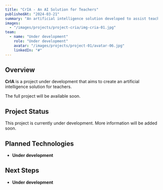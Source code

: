 ```yaml
---
title: "CrIA - An AI Solution for Teachers"
publishedAt: "2024-03-21"
summary: "An artificial intelligence solution developed to assist teachers in their daily activities, making the teaching process more efficient and personalized."
images:
  - "/images/projects/project-cria/img-cria-01.jpg"
team:
  - name: "Under development"
    role: "Under development"
    avatar: "/images/projects/project-01/avatar-06.jpg"
    linkedIn: "#"
---
```


## Overview

**CrIA** is a project under development that aims to create an artificial intelligence solution for teachers.

The full project will be available soon.

## Project Status

This project is currently under development. More information will be added soon.

## Planned Technologies

- **Under development**

## Next Steps

- **Under development** 